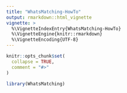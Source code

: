 ```yaml
---
title: "WhatsMatching-HowTo"
output: rmarkdown::html_vignette
vignette: >
  %\VignetteIndexEntry{WhatsMatching-HowTo}
  %\VignetteEngine{knitr::rmarkdown}
  %\VignetteEncoding{UTF-8}
---
```


```r
knitr::opts_chunk$set(
  collapse = TRUE,
  comment = "#>"
)
```

```r
library(WhatsMatching)
```


